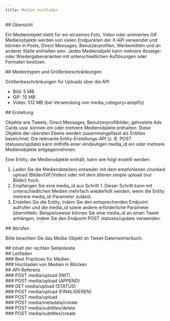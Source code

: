 ```yaml
---
title: Medien hochladen
---
```


<div id="overview">
  ## Übersicht
</div>

Ein Medienobjekt steht für ein einzelnes Foto, Video oder animiertes GIF. Medienobjekte werden von vielen Endpunkten der X-API verwendet und können in Posts, Direct Messages, Benutzerprofilen, Werbemitteln und an anderer Stelle enthalten sein. Jedes Medienobjekt kann mehrere Anzeige- oder Wiedergabevarianten mit unterschiedlichen Auflösungen oder Formaten besitzen.

<div id="media-types-size-restrictions">
  ## Medientypen und Größenbeschränkungen
</div>

Größenbeschränkungen für Uploads über die API

- Bild: 5 MB
- GIF: 15 MB
- Video: 512 MB (bei Verwendung von media_category=amplify)

<div id="creation">
  ## Erstellung
</div>

Objekte wie Tweets, Direct Messages, Benutzerprofilbilder, gehostete Ads Cards usw. können ein oder mehrere Medienobjekte enthalten. Diese Objekte der obersten Ebene werden zusammengefasst als Entities bezeichnet. Die relevante Entity-Erstellungs-API (z. B. POST statuses/update) kann mithilfe einer eindeutigen media_id ein oder mehrere Medienobjekte entgegennehmen.

Eine Entity, die Medienobjekte enthält, kann wie folgt erstellt werden:

1. Laden Sie die Mediendatei(en) entweder mit dem empfohlenen chunked upload (Bilder/GIF/Video) oder mit dem älteren simple upload (nur Bilder) hoch.
2. Empfangen Sie eine media_id aus Schritt 1. Dieser Schritt kann mit unterschiedlichen Medien mehrfach wiederholt werden, wenn die Entity mehrere media_id-Parameter zulässt.
3. Erstellen Sie die Entity, indem Sie den entsprechenden Endpoint aufrufen und die media_id sowie andere erforderliche Parameter übermitteln. Beispielsweise können Sie eine media_id an einen Tweet anhängen, indem Sie den Endpoint POST statuses/update verwenden.

<div id="retrieving">
  ## Abrufen
</div>

Bitte beachten Sie das Media-Objekt im Tweet-Datenwörterbuch.

<div id="right-sidebar-content">
  ## Inhalt der rechten Seitenleiste
</div>

<div id="guides">
  ## Leitfäden
</div>

<div id="media-best-practices">
  ### Best Practices für Medien
</div>

<div id="chunked-media-upload">
  ### Hochladen von Medien in Blöcken
</div>

<div id="api-reference">
  ## API-Referenz
</div>

<div id="post-mediaupload-init">
  ### POST media/upload (INIT)
</div>

<div id="post-mediaupload-append">
  ### POST media/upload (APPEND)
</div>

<div id="get-mediaupload-status">
  ### GET media/upload (STATUS)
</div>

<div id="post-mediaupload-finalize">
  ### POST media/upload (FINALISIEREN)
</div>

<div id="post-mediaupload">
  ### POST media/upload
</div>

<div id="post-mediametadatacreate">
  ### POST media/metadata/create
</div>

<div id="post-mediasubtitlesdelete">
  ### POST media/subtitles/delete
</div>

<div id="post-mediasubtitlescreate">
  ### POST media/subtitles/create
</div>
